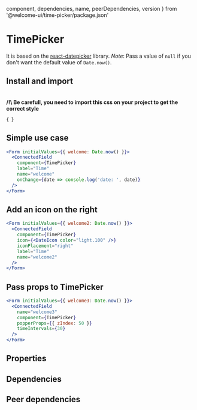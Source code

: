 
  component,
  dependencies,
  name,
  peerDependencies,
  version
} from '@welcome-ui/time-picker/package.json'

# TimePicker

<tagversion version={version} name={name} />

It is based on the [react-datepicker](https://github.com/Hacker0x01/react-datepicker) library. _Note_: Pass a value of `null` if you don't want the default value of `Date.now()`.

## Install and import

<usage component={component} name={name} peerDependencies={peerDependencies} />
<br />
<strong>/!\ Be carefull, you need to import this css on your project to get the correct style</strong>

<code>{`
`}</code>

## Simple use case

```jsx
<Form initialValues={{ welcome: Date.now() }}>
  <ConnectedField
    component={TimePicker}
    label="Time"
    name="welcome"
    onChange={date => console.log('date: ', date)}
  />
</Form>
```

## Add an icon on the right

```jsx
<Form initialValues={{ welcome2: Date.now() }}>
  <ConnectedField
    component={TimePicker}
    icon={<DateIcon color="light.100" />}
    iconPlacement="right"
    label="Time"
    name="welcome2"
  />
</Form>
```

## Pass props to TimePicker

```jsx
<Form initialValues={{ welcome3: Date.now() }}>
  <ConnectedField
    name="welcome3"
    component={TimePicker}
    popperProps={{ zIndex: 50 }}
    timeIntervals={30}
  />
</Form>
```

## Properties

<props propTypes={props.propTypes.TimePicker} />

## Dependencies

<dependencies dependencies={dependencies} />

## Peer dependencies

<Dependencies dependencies={peerDependencies} />
